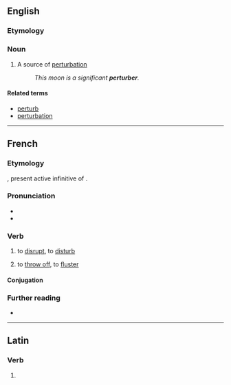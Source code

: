 ==English==

===Etymology===
{{suffix|perturb|er|lang=en}}

===Noun===
{{en-noun}}

# {{lb|en|physics}} A source of [[perturbation]]
#: ''This moon is a significant '''perturber'''.''

====Related terms====
* [[perturb]]
* [[perturbation]]

----

==French==

===Etymology===
{{bor|fr|la|perturbāre}}, present active infinitive of {{m|la|perturbō}}.

===Pronunciation===
* {{IPA|/pɛʁ.tyʁ.be/|lang=fr}}
* {{audio|Fr-perturber.ogg|perturber|lang=fr}}

===Verb===
{{fr-verb}}

# {{lb|fr|transitive}} to [[disrupt]], to [[disturb]]
# {{lb|fr|transitive}} to [[throw off]], to [[fluster]]

====Conjugation====
{{fr-conj-auto}}

===Further reading===
* {{R:TLFi}}

----

==Latin==

===Verb===
{{la-verb-form|perturber}}

# {{inflection of|perturbō||1|s|pres|pasv|subj|lang=la}}